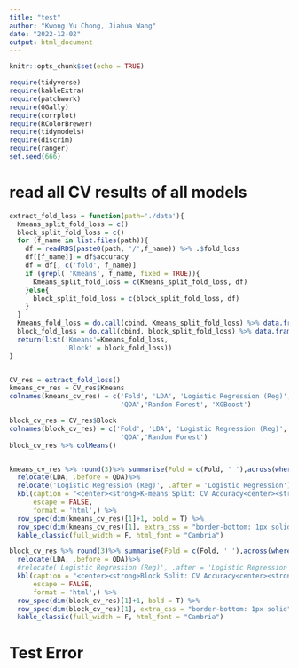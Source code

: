 ```yaml
---
title: "test"
author: "Kwong Yu Chong, Jiahua Wang"
date: "2022-12-02"
output: html_document
---
```


```r
knitr::opts_chunk$set(echo = TRUE)
```

```r
require(tidyverse)
require(kableExtra)
require(patchwork)
require(GGally)
require(corrplot)
require(RColorBrewer)
require(tidymodels)
require(discrim)
require(ranger)
set.seed(666)
```

# read all CV results of all models
```r
extract_fold_loss = function(path='./data'){
  Kmeans_split_fold_loss = c()
  block_split_fold_loss = c()
  for (f_name in list.files(path)){
    df = readRDS(paste0(path, '/',f_name)) %>% .$fold_loss
    df[[f_name]] = df$accuracy
    df = df[, c('fold', f_name)]
    if (grepl( 'Kmeans', f_name, fixed = TRUE)){
      Kmeans_split_fold_loss = c(Kmeans_split_fold_loss, df)
    }else{
      block_split_fold_loss = c(block_split_fold_loss, df)
    }
  }
  Kmeans_fold_loss = do.call(cbind, Kmeans_split_fold_loss) %>% data.frame() %>% select(fold, contains('Kmeans'))
  block_fold_loss = do.call(cbind, block_split_fold_loss) %>% data.frame() %>% select(fold, contains('Block'))
  return(list('Kmeans'=Kmeans_fold_loss,
              'Block' = block_fold_loss))
}


CV_res = extract_fold_loss()
kmeans_cv_res = CV_res$Kmeans
colnames(kmeans_cv_res) = c('Fold', 'LDA', 'Logistic Regression (Reg)', 'Logistic Regression', 'Naive Bayes', 
                            'QDA','Random Forest', 'XGBoost')

block_cv_res = CV_res$Block
colnames(block_cv_res) = c('Fold', 'LDA', 'Logistic Regression (Reg)', 'Logistic Regression', 'Naive Bayes', 
                            'QDA','Random Forest')
block_cv_res %>% colMeans()


kmeans_cv_res %>% round(3)%>% summarise(Fold = c(Fold, ' '),across(where(is.numeric), ~ c(., round(mean(.),3)))) %>%
  relocate(LDA, .before = QDA)%>%
  relocate('Logistic Regression (Reg)', .after = 'Logistic Regression')%>%
  kbl(caption = "<center><strong>K-means Split: CV Accuracy<center><strong>",
      escape = FALSE,
      format = 'html',) %>%
  row_spec(dim(kmeans_cv_res)[1]+1, bold = T) %>%
  row_spec(dim(kmeans_cv_res)[1], extra_css = "border-bottom: 1px solid") %>%
  kable_classic(full_width = F, html_font = "Cambria")
```

```r
block_cv_res %>% round(3)%>% summarise(Fold = c(Fold, ' '),across(where(is.numeric), ~ c(., round(mean(.),3)))) %>%
  relocate(LDA, .before = QDA)%>%
  #relocate('Logistic Regression (Reg)', .after = 'Logistic Regression')%>%
  kbl(caption = "<center><strong>Block Split: CV Accuracy<center><strong>",
      escape = FALSE,
      format = 'html',) %>%
  row_spec(dim(block_cv_res)[1]+1, bold = T) %>%
  row_spec(dim(block_cv_res)[1], extra_css = "border-bottom: 1px solid") %>%
  kable_classic(full_width = F, html_font = "Cambria")

```

# Test Error
```r

```

```r
```

```r


```